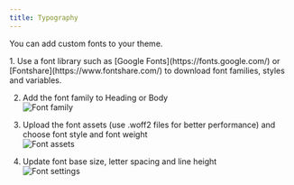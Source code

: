 ```yaml
---
title: Typography
---
```



You can add custom fonts to your theme.

<Steps>
1. Use a font library such as [Google Fonts](https://fonts.google.com/) or
[Fontshare](https://www.fontshare.com/) to download font families, styles and
variables.

2. Add the font family to Heading or Body<br/>![Font
family](../../../assets/font_family.png)

3. Upload the font assets (use .woff2 files for better performance) and choose font style and font weight<br/>![Font assets](../../../assets/font_assets.png)

4. Update font base size, letter spacing and line height<br/>![Font
settings](../../../assets/font_settings.png)

</Steps>
